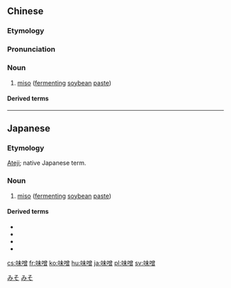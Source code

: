 ==Chinese==
{{zh-forms}}

===Etymology===
{{rfe|zh}}

===Pronunciation===
{{zh-pron
|m=wèicēng,wèizēng,2nb=Taiwan
|c=mei6 zang1
|ma=
|cat=n
}}

===Noun===
{{zh-noun}}

# [[miso]] ([[ferment]]ing [[soybean]] [[paste]])

====Derived terms====
{{zh-der|味噌湯}}

----

==Japanese==
{{ja-kanjitab|み|そ|yomi=on}}

===Etymology===
[[ateji|Ateji]]; native Japanese term.

===Noun===
{{ja-noun|みそ}}

# [[miso]] ([[ferment]]ing [[soybean]] [[paste]])

====Derived terms====
* {{ja-r|味噌汁|みそじる|gloss=miso soup}}
* {{ja-r|赤味噌|あかみそ}}
* {{ja-r|白味噌|しろみそ}}
* {{ja-r|脳味噌|のうみそ|gloss=brains}}

[[Category:ja:Condiments|みそ]]
[[Category:Japanese basic words|みそ]]

[[cs:味噌]]
[[fr:味噌]]
[[ko:味噌]]
[[hu:味噌]]
[[ja:味噌]]
[[pl:味噌]]
[[sv:味噌]]